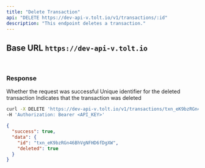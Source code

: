 ```yaml
---
title: "Delete Transaction"
api: "DELETE https://dev-api-v.tolt.io/v1/transactions/:id"
description: "This endpoint deletes a transaction."
---
```


## Base URL `https://dev-api-v.tolt.io`

<br />

### Response

<ResponseField name="success" type="boolean">
  Whether the request was successful
</ResponseField>

<ResponseField name="data" type="object">
  <Expandable title="properties" defaultOpen={true}>
    <ResponseField name="id" type="string">
      Unique identifier for the deleted transaction
    </ResponseField>
    <ResponseField name="deleted" type="boolean">
      Indicates that the transaction was deleted
    </ResponseField>
  </Expandable>
</ResponseField>

<RequestExample>

```bash cURL
curl -X DELETE 'https://dev-api-v.tolt.io/v1/transactions/txn_eK9bzRGn46BhVgNFHD6fDgXW' \
-H 'Authorization: Bearer <API_KEY>'
```

</RequestExample>

<ResponseExample>

```json Response
{
  "success": true,
  "data": {
    "id": "txn_eK9bzRGn46BhVgNFHD6fDgXW",
    "deleted": true
  }
}
```

</ResponseExample>
